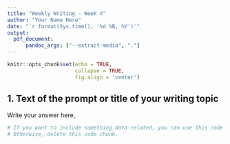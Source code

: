 ```yaml
---
title: "Weekly Writing - Week X"
author: "Your Name Here"
date: "`r format(Sys.time(), '%d %B, %Y')`"
output: 
  pdf_document:
      pandoc_args: ["--extract-media", "."]
---
```


```r
knitr::opts_chunk$set(echo = TRUE,
                      collapse = TRUE,
                      fig.align = 'center')
```

## 1. Text of the prompt or title of your writing topic

Write your answer here, 

```r
# If you want to include something data-related, you can use this code chunk.
# Otherwise, delete this code chunk. 
```


